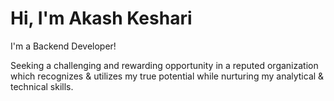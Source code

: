 # Hi, I'm Akash Keshari

I'm a Backend Developer! 

Seeking a challenging and rewarding opportunity in a reputed organization which recognizes & utilizes my true potential while nurturing my analytical & technical skills.
